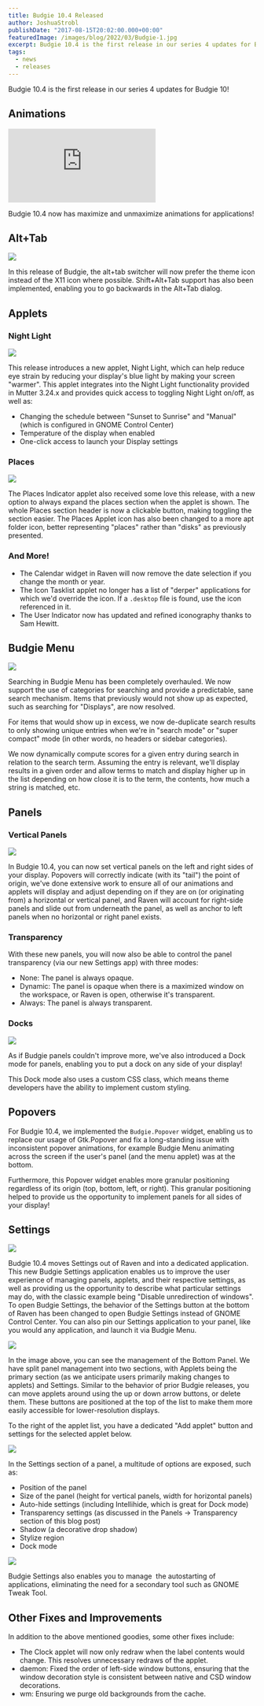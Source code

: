 ```yaml
---
title: Budgie 10.4 Released
author: JoshuaStrobl
publishDate: "2017-08-15T20:02:00.000+00:00"
featuredImage: /images/blog/2022/03/Budgie-1.jpg
excerpt: Budgie 10.4 is the first release in our series 4 updates for Budgie 10!
tags:
  - news
  - releases
---
```


Budgie 10.4 is the first release in our series 4 updates for Budgie 10!

## Animations

<iframe
  src="https://www.youtube.com/embed/ZsCmJ87MW_M?feature=oembed"
  frameBorder="0"
  allow="accelerometer; autoplay; clipboard-write; encrypted-media; gyroscope; picture-in-picture"
  allowFullScreen=""
></iframe>

Budgie 10.4 now has maximize and unmaximize animations for applications!

## Alt+Tab

![](/images/blog/2022/03/AltTab.jpg)

In this release of Budgie, the alt+tab switcher will now prefer the theme icon instead of the X11 icon where possible. Shift+Alt+Tab support has also been implemented, enabling you to go backwards in the Alt+Tab dialog.

## Applets

### Night Light

![](/images/blog/2022/03/NightLight.jpg)

This release introduces a new applet, Night Light, which can help reduce eye strain by reducing your display's blue light by making your screen "warmer". This applet integrates into the Night Light functionality provided in Mutter 3.24.x and provides quick access to toggling Night Light on/off, as well as:

- Changing the schedule between "Sunset to Sunrise" and "Manual" (which is configured in GNOME Control Center)
- Temperature of the display when enabled
- One-click access to launch your Display settings

### Places

![](/images/blog/2022/03/Places.jpg)

The Places Indicator applet also received some love this release, with a new option to always expand the places section when the applet is shown. The whole Places section header is now a clickable button, making toggling the section easier. The Places Applet icon has also been changed to a more apt folder icon, better representing "places" rather than "disks" as previously presented.

### And More!

- The Calendar widget in Raven will now remove the date selection if you change the month or year.
- The Icon Tasklist applet no longer has a list of "derper" applications for which we'd override the icon. If a `.desktop` file is found, use the icon referenced in it.
- The User Indicator now has updated and refined iconography thanks to Sam Hewitt.

## Budgie Menu

![](/images/blog/2022/03/Budgie_Menu.jpg)

Searching in Budgie Menu has been completely overhauled. We now support the use of categories for searching and provide a predictable, sane search mechanism. Items that previously would not show up as expected, such as searching for "Displays", are now resolved.

For items that would show up in excess, we now de-duplicate search results to only showing unique entries when we're in "search mode" or "super compact" mode (in other words, no headers or sidebar categories).

We now dynamically compute scores for a given entry during search in relation to the search term. Assuming the entry is relevant, we'll display results in a given order and allow terms to match and display higher up in the list depending on how close it is to the term, the contents, how much a string is matched, etc.

## Panels

### Vertical Panels

![](/images/blog/2022/03/LeftAndRightPanels.jpg)

In Budgie 10.4, you can now set vertical panels on the left and right sides of your display. Popovers will correctly indicate (with its "tail") the point of origin, we've done extensive work to ensure all of our animations and applets will display and adjust depending on if they are on (or originating from) a horizontal or vertical panel, and Raven will account for right-side panels and slide out from underneath the panel, as well as anchor to left panels when no horizontal or right panel exists.

### Transparency

With these new panels, you will now also be able to control the panel transparency (via our new Settings app) with three modes:

- None: The panel is always opaque.
- Dynamic: The panel is opaque when there is a maximized window on the workspace, or Raven is open, otherwise it's transparent.
- Always: The panel is always transparent.

### Docks

![](/images/blog/2022/03/Budgie_Panel_Dockmode.jpg)

As if Budgie panels couldn't improve more, we've also introduced a Dock mode for panels, enabling you to put a dock on any side of your display!

This Dock mode also uses a custom CSS class, which means theme developers have the ability to implement custom styling.

## Popovers

For Budgie 10.4, we implemented the `Budgie.Popover` widget, enabling us to replace our usage of Gtk.Popover and fix a long-standing issue with inconsistent popover animations, for example Budgie Menu animating across the screen if the user's panel (and the menu applet) was at the bottom.

Furthermore, this Popover widget enables more granular positioning regardless of its origin (top, bottom, left, or right). This granular positioning helped to provide us the opportunity to implement panels for all sides of your display!

## Settings

![](/images/blog/2022/03/Budgie_Settings.jpg)

Budgie 10.4 moves Settings out of Raven and into a dedicated application. This new Budgie Settings application enables us to improve the user experience of managing panels, applets, and their respective settings, as well as providing us the opportunity to describe what particular settings may do, with the classic example being "Disable unredirection of windows". To open Budgie Settings, the behavior of the Settings button at the bottom of Raven has been changed to open Budgie Settings instead of GNOME Control Center. You can also pin our Settings application to your panel, like you would any application, and launch it via Budgie Menu.

![](/images/blog/2022/03/Budgie_Panel_Applets.jpg)

In the image above, you can see the management of the Bottom Panel. We have split panel management into two sections, with Applets being the primary section (as we anticipate users primarily making changes to applets) and Settings. Similar to the behavior of prior Budgie releases, you can move applets around using the up or down arrow buttons, or delete them. These buttons are positioned at the top of the list to make them more easily accessible for lower-resolution displays.

To the right of the applet list, you have a dedicated "Add applet" button and settings for the selected applet below.

![](/images/blog/2022/03/Budgie_Panel_Settings.jpg)

In the Settings section of a panel, a multitude of options are exposed, such as:

- Position of the panel
- Size of the panel (height for vertical panels, width for horizontal panels)
- Auto-hide settings (including Intellihide, which is great for Dock mode)
- Transparency settings (as discussed in the Panels -> Transparency section of this blog post)
- Shadow (a decorative drop shadow)
- Stylize region
- Dock mode

![](/images/blog/2022/03/Budgie_Settings_Autostart.jpg)

Budgie Settings also enables you to manage  the autostarting of applications, eliminating the need for a secondary tool such as GNOME Tweak Tool.

## Other Fixes and Improvements

In addition to the above mentioned goodies, some other fixes include:

- The Clock applet will now only redraw when the label contents would change. This resolves unnecessary redraws of the applet.
- daemon: Fixed the order of left-side window buttons, ensuring that the window decoration style is consistent between native and CSD window decorations.
- wm: Ensuring we purge old backgrounds from the cache.

<OCCallout />
